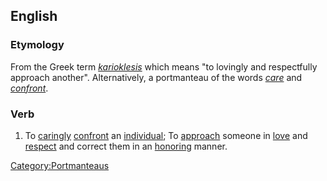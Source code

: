 ==English==

===Etymology===
From the Greek term ''[[karioklesis]]'' {{rfscript|Greek}} which means "to lovingly and respectfully approach another". Alternatively, a portmanteau of the words ''[[care]]'' and ''[[confront]]''.

===Verb===
{{en-verb}}

# To [[caringly]] [[confront]] an [[individual]]; To [[approach]] someone in [[love]] and [[respect]] and correct them in an [[honoring]] manner.

[[Category:Portmanteaus]]